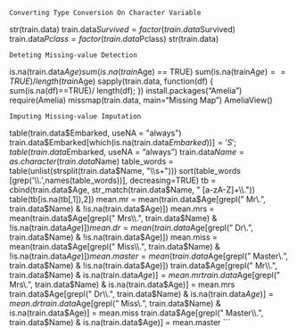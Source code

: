 ```
Converting Type Conversion On Character Variable
```
str(train.data)
train.data$Survived = factor(train.data$Survived)
train.data$Pclass = factor(train.data$Pclass)
str(train.data)
```
Deteting Missing-value Detection
```
is.na(train.data$Age)
sum(is.na(train$Age) == TRUE)
sum(is.na(train$Age) == TRUE) /  length(train$Age)
sapply(train.data, function(df) {
              sum(is.na(df)==TRUE)/ length(df);
          }) 
install.packages("Amelia")
require(Amelia)
missmap(train.data, main="Missing Map")
AmeliaView()
```
Imputing Missing-value Imputation
```
table(train.data$Embarked, useNA = "always")
train.data$Embarked[which(is.na(train.data$Embarked))] = 'S';
table(train.data$Embarked, useNA = "always")
train.data$Name = as.character(train.data$Name)
table_words = table(unlist(strsplit(train.data$Name, "\\s+")))
sort(table_words [grep('\\.',names(table_words))], decreasing=TRUE)
tb = cbind(train.data$Age, str_match(train.data$Name, " [a-zA-Z]+\\."))
table(tb[is.na(tb[,1]),2])
mean.mr = mean(train.data$Age[grepl(" Mr\\.", train.data$Name) & !is.na(train.data$Age)])
mean.mrs = mean(train.data$Age[grepl(" Mrs\\.", train.data$Name) & !is.na(train.data$Age)])
mean.dr = mean(train.data$Age[grepl(" Dr\\.", train.data$Name) & !is.na(train.data$Age)])
mean.miss = mean(train.data$Age[grepl(" Miss\\.", train.data$Name) & !is.na(train.data$Age)])
mean.master =  mean(train.data$Age[grepl(" Master\\.", train.data$Name) & !is.na(train.data$Age)])
train.data$Age[grepl(" Mr\\.", train.data$Name) & is.na(train.data$Age)] = mean.mr
train.data$Age[grepl(" Mrs\\.", train.data$Name) & is.na(train.data$Age)] = mean.mrs
train.data$Age[grepl(" Dr\\.", train.data$Name) & is.na(train.data$Age)] = mean.dr
train.data$Age[grepl(" Miss\\.", train.data$Name) & is.na(train.data$Age)] = mean.miss
train.data$Age[grepl(" Master\\.", train.data$Name) & is.na(train.data$Age)] = mean.master
```
